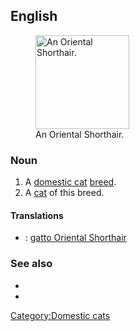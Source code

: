 ==English==
[[File:Oriental Shorthair.jpg|thumb|right|150px|An Oriental Shorthair.]]
===Noun===
{{en-noun|sg=[[Oriental]] [[shorthair|Shorthair]]}}

# A [[domestic cat]] [[breed]].
# A [[cat]] of this breed.
====Translations====
{{checktrans-top}}
*{{ttbc|Italian}}: [[gatto Oriental Shorthair]]
{{checktrans-mid}}

{{checktrans-bottom}}

===See also===
*{{pedia}}
*{{commonslite|Category:Oriental Shorthair}}

[[Category:Domestic cats]]